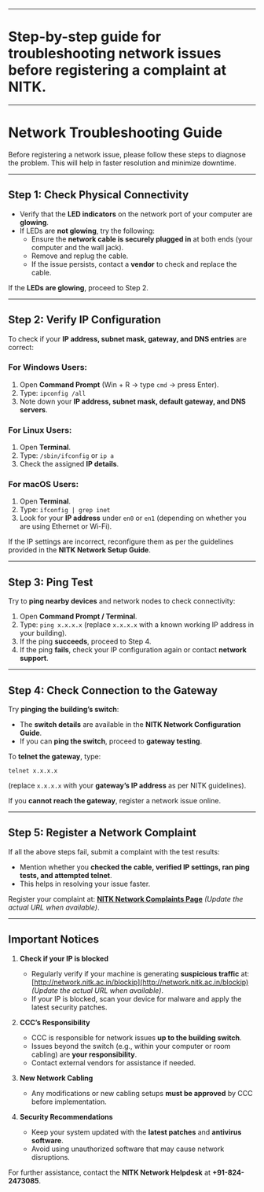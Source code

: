 

---

# Step-by-step guide for troubleshooting network issues before registering a complaint at NITK.
---

# **Network Troubleshooting Guide**

Before registering a network issue, please follow these steps to diagnose the problem. This will help in faster resolution and minimize downtime.

---

## **Step 1: Check Physical Connectivity**
- Verify that the **LED indicators** on the network port of your computer are **glowing**.
- If LEDs are **not glowing**, try the following:
  - Ensure the **network cable is securely plugged in** at both ends (your computer and the wall jack).
  - Remove and replug the cable.
  - If the issue persists, contact a **vendor** to check and replace the cable.

If the **LEDs are glowing**, proceed to Step 2.

---

## **Step 2: Verify IP Configuration**
To check if your **IP address, subnet mask, gateway, and DNS entries** are correct:

### **For Windows Users:**
1. Open **Command Prompt** (Win + R → type `cmd` → press Enter).
2. Type: `ipconfig /all`
3. Note down your **IP address, subnet mask, default gateway, and DNS servers**.

### **For Linux Users:**
1. Open **Terminal**.
2. Type: `/sbin/ifconfig` or `ip a`
3. Check the assigned **IP details**.

### **For macOS Users:**
1. Open **Terminal**.
2. Type: `ifconfig | grep inet`
3. Look for your **IP address** under `en0` or `en1` (depending on whether you are using Ethernet or Wi-Fi).

If the IP settings are incorrect, reconfigure them as per the guidelines provided in the **NITK Network Setup Guide**.

---

## **Step 3: Ping Test**
Try to **ping nearby devices** and network nodes to check connectivity:

1. Open **Command Prompt / Terminal**.
2. Type: `ping x.x.x.x` (replace `x.x.x.x` with a known working IP address in your building).
3. If the ping **succeeds**, proceed to Step 4.
4. If the ping **fails**, check your IP configuration again or contact **network support**.

---

## **Step 4: Check Connection to the Gateway**
Try **pinging the building’s switch**:
- The **switch details** are available in the **NITK Network Configuration Guide**.
- If you can **ping the switch**, proceed to **gateway testing**.

To **telnet the gateway**, type:
```
telnet x.x.x.x
```
(replace `x.x.x.x` with your **gateway’s IP address** as per NITK guidelines).

If you **cannot reach the gateway**, register a network issue online.

---

## **Step 5: Register a Network Complaint**
If all the above steps fail, submit a complaint with the test results:
- Mention whether you **checked the cable, verified IP settings, ran ping tests, and attempted telnet**.
- This helps in resolving your issue faster.

Register your complaint at: **[NITK Network Complaints Page](http://network.nitk.ac.in/complaints)** *(Update the actual URL when available)*.

---

## **Important Notices**

1. **Check if your IP is blocked**
   - Regularly verify if your machine is generating **suspicious traffic** at:
     [http://network.nitk.ac.in/blockip](http://network.nitk.ac.in/blockip) *(Update the actual URL when available)*.
   - If your IP is blocked, scan your device for malware and apply the latest security patches.

2. **CCC’s Responsibility**
   - CCC is responsible for network issues **up to the building switch**.
   - Issues beyond the switch (e.g., within your computer or room cabling) are **your responsibility**.
   - Contact external vendors for assistance if needed.

3. **New Network Cabling**
   - Any modifications or new cabling setups **must be approved** by CCC before implementation.

4. **Security Recommendations**
   - Keep your system updated with the **latest patches** and **antivirus software**.
   - Avoid using unauthorized software that may cause network disruptions.

For further assistance, contact the **NITK Network Helpdesk** at **+91-824-2473085**.
